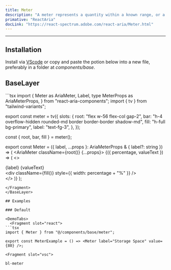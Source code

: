 ```yaml
---
title: Meter
description: "A meter represents a quantity within a known range, or a fractional value."
primative: "ReactAria"
docLink: "https://react-spectrum.adobe.com/react-aria/Meter.html"
---
```

---

<MdxExample>
  <MeterExample client:load/>
</MdxExample>

## Installation

Install via [VScode](/docs/getting-started/vsc) or copy and paste the potion below into a new file, preferably in a folder at _components/base_.

## BaseLayer

<BaseLayer>
<Fragment slot="contentSlot">
```tsx
import {
  Meter as AriaMeter,
  Label,
  type MeterProps as AriaMeterProps,
} from "react-aria-components";
import { tv } from "tailwind-variants";

export const meter = tv({
  slots: {
    root: "flex w-56 flex-col gap-2",
    bar: "h-4 overflow-hidden rounded-md border border-border shadow-md",
    fill: "h-full bg-primary",
    label: "text-fg-3",
  },
});

const { root, bar, fill } = meter();

export const Meter = ({
  label,
  ...props
}: AriaMeterProps & { label?: string }) => (
  <AriaMeter className={root()} {...props}>
    {({ percentage, valueText }) => (
      <>
        <div className="flex justify-between">
          <Label className="text-fg">{label}</Label>
          <span className="value text-fg">{valueText}</span>
        </div>
        <div className={bar()}>
          <div className={fill()} style={{ width: percentage + "%" }} />
        </div>
      </>
    )}
  </AriaMeter>
);

```
</Fragment>
</BaseLayer>

## Examples

### Default 

<DemoTabs>
  <Fragment slot="react">
```tsx
import { Meter } from "@/components/base/meter";

export const MeterExample = () => <Meter label="Storage Space" value={80} />;

```
  </Fragment>

    <Fragment slot="vsc">
```bash
bl-meter
```
  </Fragment>
</DemoTabs>


